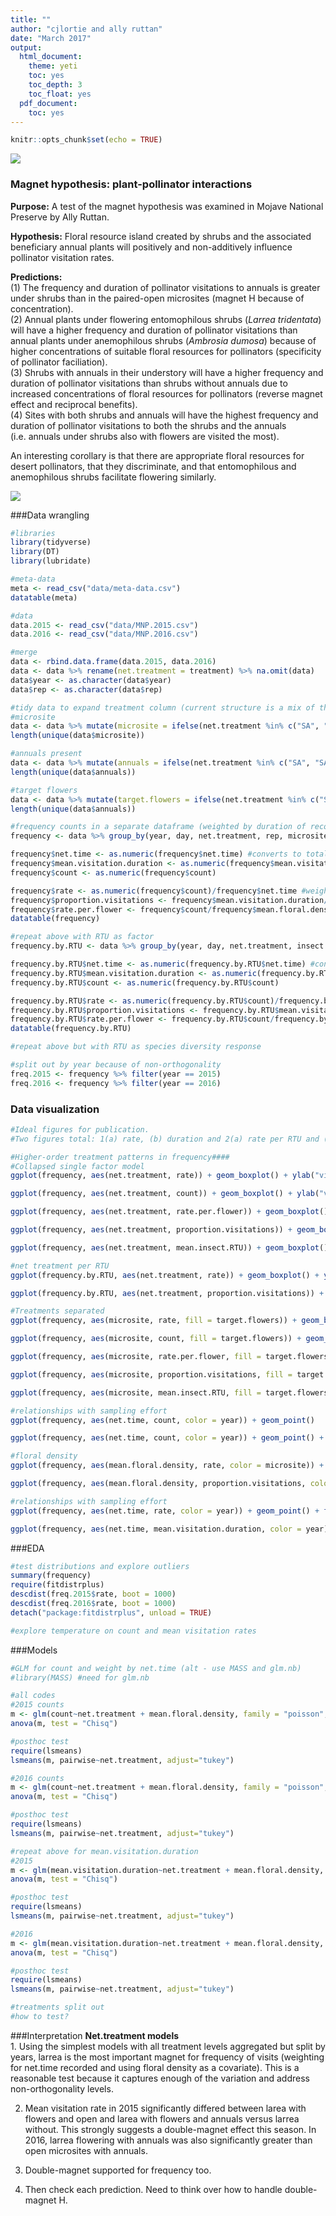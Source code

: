```yaml
---
title: ""
author: "cjlortie and ally ruttan"
date: "March 2017"
output:
  html_document:
    theme: yeti
    toc: yes
    toc_depth: 3
    toc_float: yes
  pdf_document:
    toc: yes
---
```


```r
knitr::opts_chunk$set(echo = TRUE)
```
![](./MNP.jpg)

### Magnet hypothesis: plant-pollinator interactions
**Purpose:** A test of the magnet hypothesis was examined in Mojave National Preserve by Ally Ruttan.    

**Hypothesis:** Floral resource island created by shrubs and the associated beneficiary annual plants will positively and non-additively influence pollinator visitation rates. 

**Predictions:**  
(1) The frequency and duration of pollinator visitations to annuals is greater under shrubs than in the paired-open microsites (magnet H because of concentration).  
(2) Annual plants under flowering entomophilous shrubs (*Larrea tridentata*) will have a higher frequency and duration of pollinator visitations than annual plants under anemophilous shrubs (*Ambrosia dumosa*) because of higher concentrations of suitable floral resources for pollinators (specificity of pollinator faciliation).  
(3) Shrubs with annuals in their understory will have a higher frequency and duration of pollinator visitations than shrubs without annuals due to increased concentrations of floral resources for pollinators (reverse magnet effect and reciprocal benefits).  
(4) Sites with both shrubs and annuals will have the highest frequency and duration of pollinator visitations to both the shrubs and the annuals (i.e. annuals under shrubs also with flowers are visited the most).

An interesting corollary is that there are appropriate floral resources for desert pollinators, that they discriminate, and that entomophilous and anemophilous shrubs facilitate flowering similarly.

![](./map.jpg)

###Data wrangling
```r
#libraries
library(tidyverse)
library(DT)
library(lubridate)

#meta-data
meta <- read_csv("data/meta-data.csv")
datatable(meta)

#data
data.2015 <- read_csv("data/MNP.2015.csv")
data.2016 <- read_csv("data/MNP.2016.csv")

#merge
data <- rbind.data.frame(data.2015, data.2016)
data <- data %>% rename(net.treatment = treatment) %>% na.omit(data) 
data$year <- as.character(data$year)
data$rep <- as.character(data$rep)

#tidy data to expand treatment column (current structure is a mix of three factors)
#microsite
data <- data %>% mutate(microsite = ifelse(net.treatment %in% c("SA", "SAA", "SX"), "Larrea", ifelse(net.treatment %in% c("OA"), "open", ifelse(net.treatment %in% c("AMB"), "Ambrosia", NA))))
length(unique(data$microsite))

#annuals present
data <- data %>% mutate(annuals = ifelse(net.treatment %in% c("SA", "SAA"), "annuals", ifelse(net.treatment %in% c("OA"), "annuals", ifelse(net.treatment %in% c("AMB"), "annuals", "none"))))
length(unique(data$annuals))

#target flowers
data <- data %>% mutate(target.flowers = ifelse(net.treatment %in% c("SA", "SX"), "shrub flowers", ifelse(net.treatment %in% c("AMB", "SAA", "OA"), "annual plant flowers", "NA")))
length(unique(data$annuals))

#frequency counts in a separate dataframe (weighted by duration of recording)
frequency <- data %>% group_by(year, day, net.treatment, rep, microsite, annuals, target.flowers) %>% summarise(net.time = sum(total.duration), mean.visitation.duration = mean(visitation.duration), mean.floral.density = mean(floral.density), mean.insect.RTU = n_distinct(insect.RTU), count = n())

frequency$net.time <- as.numeric(frequency$net.time) #converts to total seconds
frequency$mean.visitation.duration <- as.numeric(frequency$mean.visitation.duration) #converts to total seconds
frequency$count <- as.numeric(frequency$count)

frequency$rate <- as.numeric(frequency$count)/frequency$net.time #weight by net time
frequency$proportion.visitations <- frequency$mean.visitation.duration/frequency$net.time
frequency$rate.per.flower <- frequency$count/frequency$mean.floral.density
datatable(frequency)

#repeat above with RTU as factor
frequency.by.RTU <- data %>% group_by(year, day, net.treatment, insect.RTU, rep, microsite, annuals, target.flowers) %>% summarise(net.time = sum(total.duration), mean.visitation.duration = mean(visitation.duration), mean.floral.density = mean(floral.density), count = n())

frequency.by.RTU$net.time <- as.numeric(frequency.by.RTU$net.time) #converts to total seconds
frequency.by.RTU$mean.visitation.duration <- as.numeric(frequency.by.RTU$mean.visitation.duration) #converts to total seconds
frequency.by.RTU$count <- as.numeric(frequency.by.RTU$count)

frequency.by.RTU$rate <- as.numeric(frequency.by.RTU$count)/frequency.by.RTU$net.time #weight by net time
frequency.by.RTU$proportion.visitations <- frequency.by.RTU$mean.visitation.duration/frequency.by.RTU$net.time
frequency.by.RTU$rate.per.flower <- frequency.by.RTU$count/frequency.by.RTU$mean.floral.density
datatable(frequency.by.RTU)

#repeat above but with RTU as species diversity response

#split out by year because of non-orthogonality
freq.2015 <- frequency %>% filter(year == 2015)
freq.2016 <- frequency %>% filter(year == 2016)

```

### Data visualization
```r
#Ideal figures for publication.
#Two figures total: 1(a) rate, (b) duration and 2(a) rate per RTU and (b) mean visitation rate per RTU - maybe I think there are other options.  ADD insect.RTU richness

#Higher-order treatment patterns in frequency####
#Collapsed single factor model
ggplot(frequency, aes(net.treatment, rate)) + geom_boxplot() + ylab("visitation rate") + facet_wrap(~year)

ggplot(frequency, aes(net.treatment, count)) + geom_boxplot() + ylab("visitations") + facet_wrap(~year)

ggplot(frequency, aes(net.treatment, rate.per.flower)) + geom_boxplot() + ylab("visitations per flower") + facet_wrap(~year)

ggplot(frequency, aes(net.treatment, proportion.visitations)) + geom_boxplot() + ylab("mean duration of visit per total duration recorded") + facet_wrap(~year)

ggplot(frequency, aes(net.treatment, mean.insect.RTU)) + geom_boxplot() + ylab("mean RTU richness") + facet_wrap(~year)

#net treatment per RTU
ggplot(frequency.by.RTU, aes(net.treatment, rate)) + geom_boxplot() + ylab("visitation rate") + facet_wrap(~insect.RTU*year)

ggplot(frequency.by.RTU, aes(net.treatment, proportion.visitations)) + geom_boxplot() + ylab("mean duration of visit per total duration recorded") + facet_wrap(~insect.RTU*year)

#Treatments separated
ggplot(frequency, aes(microsite, rate, fill = target.flowers)) + geom_boxplot() + facet_wrap(~year) + scale_fill_brewer(palette = "YlGn")

ggplot(frequency, aes(microsite, count, fill = target.flowers)) + geom_boxplot() + facet_wrap(~year) + scale_fill_brewer(palette = "YlGn")

ggplot(frequency, aes(microsite, rate.per.flower, fill = target.flowers)) + geom_boxplot() + facet_wrap(~year) + scale_fill_brewer(palette = "YlGn")

ggplot(frequency, aes(microsite, proportion.visitations, fill = target.flowers)) + geom_boxplot() + facet_wrap(~year) + scale_fill_brewer(palette = "YlGn")

ggplot(frequency, aes(microsite, mean.insect.RTU, fill = target.flowers)) + geom_boxplot() + facet_wrap(~year) + scale_fill_brewer(palette = "YlGn")

#relationships with sampling effort
ggplot(frequency, aes(net.time, count, color = year)) + geom_point()

ggplot(frequency, aes(net.time, count, color = year)) + geom_point() + facet_wrap(~microsite)

#floral density
ggplot(frequency, aes(mean.floral.density, rate, color = microsite)) + geom_point() + facet_wrap(~year)

ggplot(frequency, aes(mean.floral.density, proportion.visitations, color = microsite)) + geom_point() + facet_wrap(~year)

#relationships with sampling effort
ggplot(frequency, aes(net.time, rate, color = year)) + geom_point() + facet_wrap(~microsite*target.flowers)

ggplot(frequency, aes(net.time, mean.visitation.duration, color = year)) + geom_point() + facet_wrap(~microsite*target.flowers)


```

###EDA
```r
#test distributions and explore outliers
summary(frequency)
require(fitdistrplus)
descdist(freq.2015$rate, boot = 1000)
descdist(freq.2016$rate, boot = 1000)
detach("package:fitdistrplus", unload = TRUE)

#explore temperature on count and mean visitation rates


```

###Models
```r
#GLM for count and weight by net.time (alt - use MASS and glm.nb)
#library(MASS) #need for glm.nb

#all codes
#2015 counts
m <- glm(count~net.treatment + mean.floral.density, family = "poisson", weight = net.time, data = freq.2015)
anova(m, test = "Chisq") 

#posthoc test
require(lsmeans)
lsmeans(m, pairwise~net.treatment, adjust="tukey")

#2016 counts
m <- glm(count~net.treatment + mean.floral.density, family = "poisson", weight = net.time, data = freq.2016)
anova(m, test = "Chisq") 

#posthoc test
require(lsmeans)
lsmeans(m, pairwise~net.treatment, adjust="tukey")

#repeat above for mean.visitation.duration
#2015
m <- glm(mean.visitation.duration~net.treatment + mean.floral.density, family = "gaussian", weight = net.time, data = freq.2015)
anova(m, test = "Chisq") 

#posthoc test
require(lsmeans)
lsmeans(m, pairwise~net.treatment, adjust="tukey")

#2016
m <- glm(mean.visitation.duration~net.treatment + mean.floral.density, family = "gaussian", weight = net.time, data = freq.2016)
anova(m, test = "Chisq") 

#posthoc test
require(lsmeans)
lsmeans(m, pairwise~net.treatment, adjust="tukey")

#treatments split out
#how to test?

```

###Interpretation
**Net.treatment models**  
1. Using the simplest models with all treatment levels aggregated but split by years, larrea is the most important magnet for frequency of visits (weighting for net.time recorded and using floral density as a covariate). This is a reasonable test because it captures enough of the variation and address non-orthogonality levels.\

2. Mean visitation rate in 2015 significantly differed between larea with flowers and open and larea with flowers and annuals versus larrea without. This strongly suggests a double-magnet effect this season. In 2016, larrea flowering with annuals was also significantly greater than open microsites with annuals.

3. Double-magnet supported for frequency too.

4. Then check each prediction. Need to think over how to handle double-magnet H.




